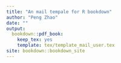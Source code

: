 ```yaml
--- 
title: "An mail tempale for R bookdown"
author: "Peng Zhao"
date: ""
output:
  bookdown::pdf_book:
    keep_tex: yes
    template: tex/template_mail_user.tex
site: bookdown::bookdown_site
---
```


